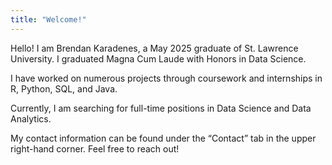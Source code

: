 ```yaml
---
title: "Welcome!"
---
```


Hello! I am Brendan Karadenes, a May 2025 graduate of St. Lawrence University. I graduated Magna Cum Laude with Honors in Data Science.

I have worked on numerous projects through coursework and internships in R, Python, SQL, and Java. 

Currently, I am searching for full-time positions in Data Science and Data Analytics. 

My contact information can be found under the "Contact" tab in the upper right-hand corner. Feel free to reach out!
